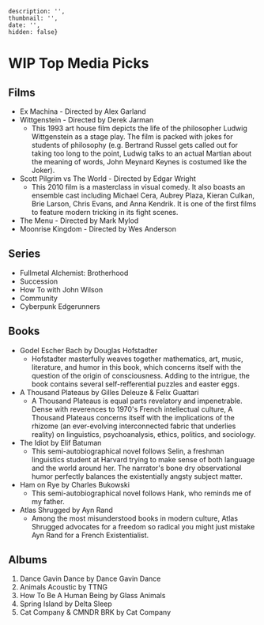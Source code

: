     description: '',
    thumbnail: '',
    date: '',
    hidden: false}

# WIP Top Media Picks

## Films
- Ex Machina - Directed by Alex Garland
- Wittgenstein - Directed by Derek Jarman
    - This 1993 art house film depicts the life of the philosopher Ludwig Wittgenstein as a stage play. The film is packed with jokes for students of philosophy (e.g. Bertrand Russel gets called out for taking too long to the point, Ludwig talks to an actual Martian about the meaning of words, John Meynard Keynes is costumed like the Joker).
- Scott Pilgrim vs The World - Directed by Edgar Wright
    - This 2010 film is a masterclass in visual comedy. It also boasts an ensemble cast including Michael Cera, Aubrey Plaza, Kieran Culkan, Brie Larson, Chris Evans, and Anna Kendrik. It is one of the first films to feature modern tricking in its fight scenes.
- The Menu - Directed by Mark Mylod
- Moonrise Kingdom - Directed by Wes Anderson

## Series
- Fullmetal Alchemist: Brotherhood
- Succession
- How To with John Wilson
- Community
- Cyberpunk Edgerunners

## Books
- Godel Escher Bach by Douglas Hofstadter
    - Hofstadter masterfully weaves together mathematics, art, music, literature, and humor in this book, which concerns itself with the question of the origin of consciousness. Adding to the intrigue, the book contains several self-refferential puzzles and easter eggs.
- A Thousand Plateaus by Gilles Deleuze \& Felix Guattari
    - A Thousand Plateaus is equal parts revelatory and impenetrable. Dense with reverences to 1970's French intellectual culture, A Thousand Plateaus concerns itself with the implications of the rhizome (an ever-evolving interconnected fabric that underlies reality) on linguistics, psychoanalysis, ethics, politics, and sociology.
- The Idiot by Elif Batuman
    - This semi-autobiographical novel follows Selin, a freshman linguistics student at Harvard trying to make sense of both language and the world around her. The narrator's bone dry observational humor perfectly balances the existentially angsty subject matter.
- Ham on Rye by Charles Bukowski
    - This semi-autobiographical novel follows Hank, who reminds me of my father.
- Atlas Shrugged by Ayn Rand
    - Among the most misunderstood books in modern culture, Atlas Shrugged advocates for a freedom so radical you might just mistake Ayn Rand for a French Existentialist.

## Albums
1) Dance Gavin Dance by Dance Gavin Dance
2) Animals Acoustic by TTNG
3) How To Be A Human Being by Glass Animals
4) Spring Island by Delta Sleep
5) Cat Company \& CMNDR BRK by Cat Company
